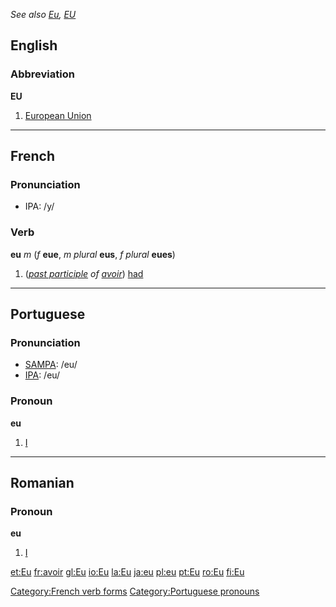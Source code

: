 ''See also [[Eu]], [[EU]]''
==English==
===Abbreviation===
'''EU'''

#[[European Union]]

----
==French==
===Pronunciation===
*IPA: /y/

===Verb===
'''eu''' ''m'' (''f'' '''eue''', ''m plural'' '''eus''', ''f plural'' '''eues''')

#(''[[past participle]] of [[avoir]]'') [[had]]
[[Category:French verb forms]]
----
==Portuguese==
===Pronunciation===
*[[w:SAMPA|SAMPA]]: /eu/
*[[w:IPA|IPA]]: /eu/

===Pronoun===
'''eu'''

# [[I]]

----
==Romanian==
===Pronoun===
'''eu'''

#[[I]]

[[Category:Portuguese pronouns]]

[[et:Eu]]
[[fr:avoir]]
[[gl:Eu]]
[[io:Eu]]
[[la:Eu]]
[[ja:eu]]
[[pl:eu]]
[[pt:Eu]]
[[ro:Eu]]
[[fi:Eu]]